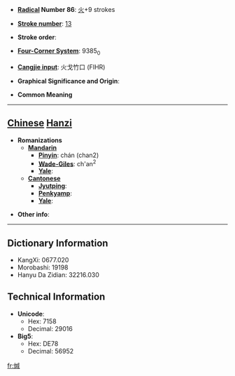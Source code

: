* '''[[Wiktionary:Chinese radical index| Radical]] Number 86''': [[Wiktionary:Chinese radical index 火|火]]+9 strokes

* '''[[Wiktionary:Chinese total strokes index|Stroke number]]''': [[Wiktionary:Chinese total strokes index 13|13]]

* '''Stroke order''': 

* '''[[Wiktionary:Chinese four corner index|Four-Corner System]]''': 9385<sub>0</sub>

* '''[[Wiktionary:Chinese Cangjie index|Cangjie input]]''': 火戈竹口 (FIHR)

* '''Graphical Significance and Origin''': 

* '''Common Meaning'''

----

== [[Chinese]] [[Hanzi]] ==

* '''Romanizations'''
** '''[[Mandarin]]'''
*** '''[[Pinyin]]''': chán (chan2)
*** '''[[Wade-Giles]]''': ch'an<sup>2</sup>
*** '''[[Yale]]''': 
** '''[[Cantonese]]'''
*** '''[[Jyutping]]''':
*** '''[[Penkyamp]]''': 
*** '''[[Yale]]''': 

* '''Other info''': 

----

== Dictionary Information ==

* KangXi: 0677.020
* Morobashi: 19198
* Hanyu Da Zidian: 32216.030

== Technical Information ==

* '''Unicode''':
** Hex: 7158
** Decimal: 29016
* '''Big5''':
** Hex: DE78
** Decimal: 56952

[[fr:煘]]